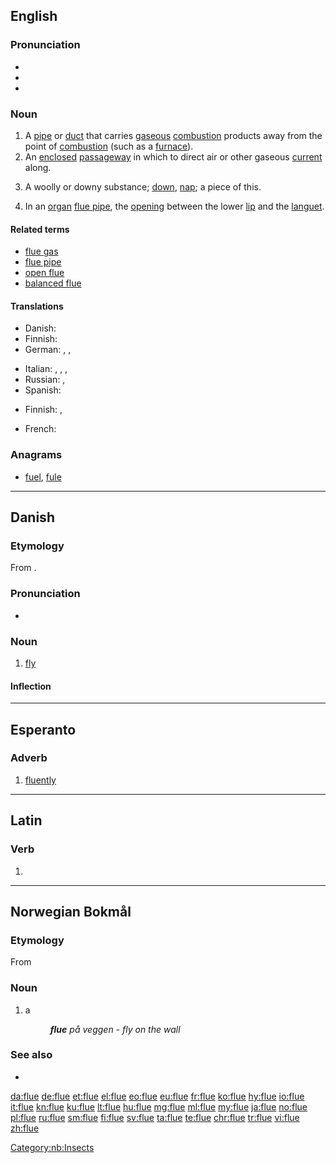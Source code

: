 ==English==

===Pronunciation===
* {{IPA|/fluː/|lang=en}}
* {{rhymes|uː|lang=en}}
* {{homophones|lang=en|flew|flu}}

===Noun===
{{en-noun}}

# A [[pipe]] or [[duct]] that carries [[gaseous]] [[combustion]] products away from the point of [[combustion]] (such as a [[furnace]]).
# An [[enclosed]] [[passageway]] in which to direct air or other gaseous [[current]] along.
# {{cx|obsolete|countable|and|uncountable|lang=en}} A woolly or downy substance; [[down]], [[nap]]; a piece of this.
# In an [[organ]] [[flue pipe]], the [[opening]] between the lower [[lip]] and the [[languet]].

====Related terms====
* [[flue gas]]
* [[flue pipe]]
* [[open flue]]
* [[balanced flue]]

====Translations====
{{trans-top|pipe that carries gaseous combustion products away from their origin}}
* Danish: {{t|da|røgrør|n}}
* Finnish: {{t+|fi|savukanava}}
* German: {{t+|de|Abzug|m}}, {{t|de|Dunstabzug|m}}, {{t|de|Rauchabzug|m}}
{{trans-mid}}
* Italian: {{t|it|canna fumaria|f}}, {{t|it|tubo di scarico}}, {{t+|it|condotta|f}}, {{t+|it|scarico|m}}
* Russian: {{t+|ru|дымоход|m|tr=dymoχód|sc=Cyrl}}, {{t|ru|жаровая труба|f|tr=žarovája trubá|sc=Cyrl}}
* Spanish: {{t+|es|tubo|m}}
{{trans-bottom}}

{{trans-top|enclosed passageway for a gas}}
* Finnish: {{t+|fi|kanava}}, {{t+|fi|putki}}
{{trans-mid}}
{{trans-bottom}}

{{checktrans-top}}
* French: {{t+check|fr|conduit|m}}
{{checktrans-bottom}}

===Anagrams===
* [[fuel#English|fuel]], [[fule#English|fule]]

----

==Danish==

===Etymology===
From {{etyl|non|da}} {{term|fluga|lang=non}}.

===Pronunciation===
* {{IPA|/fluːə/|[ˈfluːə]|[ˈfluːu]|lang=da}}

===Noun===
{{da-noun|n|r}}

# [[fly]]

====Inflection====
{{da-noun-infl|n|r}}

----

==Esperanto==

===Adverb===
{{eo-head}}

# [[fluently]]

----

==Latin==

===Verb===
{{la-verb-form|flue}}

# {{inflection of|fluō||2|s|pres|actv|impr|lang=la}}

----
==Norwegian Bokmål==
{{wikipedia|lang=no|fluer}}

===Etymology===
From {{etyl|non|nb}} {{term|fluga|lang=non}}

===Noun===
{{head|nb|noun|g=m|g2=f|definite singular|flua|or|fluen|indefinite plural|fluer|definite plural|fluene}}

# {{context|insect|lang=nb}} a {{l|en|fly}}
#: '''''flue''' på veggen - fly on the wall''

===See also===
* {{l-nn|fluge}}

[[Category:nb:Insects]]

[[da:flue]]
[[de:flue]]
[[et:flue]]
[[el:flue]]
[[eo:flue]]
[[eu:flue]]
[[fr:flue]]
[[ko:flue]]
[[hy:flue]]
[[io:flue]]
[[it:flue]]
[[kn:flue]]
[[ku:flue]]
[[lt:flue]]
[[hu:flue]]
[[mg:flue]]
[[ml:flue]]
[[my:flue]]
[[ja:flue]]
[[no:flue]]
[[pl:flue]]
[[ru:flue]]
[[sm:flue]]
[[fi:flue]]
[[sv:flue]]
[[ta:flue]]
[[te:flue]]
[[chr:flue]]
[[tr:flue]]
[[vi:flue]]
[[zh:flue]]